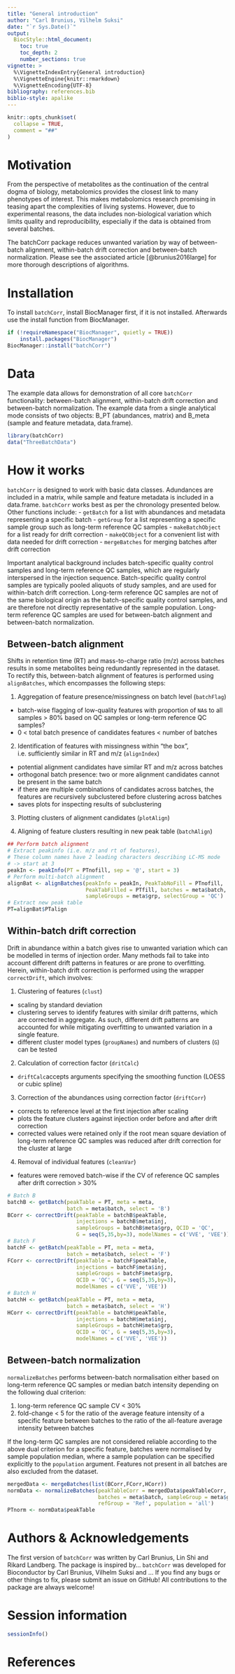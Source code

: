 ```yaml
---
title: "General introduction"
author: "Carl Brunius, Vilhelm Suksi"
date: "`r Sys.Date()`"
output:
  BiocStyle::html_document:
    toc: true
    toc_depth: 2
    number_sections: true
vignette: >
  %\VignetteIndexEntry{General introduction}
  %\VignetteEngine{knitr::rmarkdown}
  %\VignetteEncoding{UTF-8}
bibliography: references.bib
biblio-style: apalike
---
```


```r
knitr::opts_chunk$set(
  collapse = TRUE,
  comment = "##"
)
```

# Motivation

From the perspective of metabolites as the continuation of the central dogma of biology, metabolomics provides the closest link to many phenotypes of interest. This makes metabolomics research promising in teasing apart the complexities of living systems. However, due to experimental reasons, the data includes non-biological variation which limits quality and reproducibility, especially if the data is obtained from several batches. 

The batchCorr package reduces unwanted variation by way of between-batch alignment, within-batch drift correction and between-batch normalization.  Please see the associated article [@brunius2016large] for more thorough descriptions of algorithms.

# Installation

To install ```batchCorr```, install BiocManager first, if it is not installed. Afterwards use the install function from BiocManager.

```r
if (!requireNamespace("BiocManager", quietly = TRUE))
    install.packages("BiocManager")
BiocManager::install("batchCorr")
```

# Data

The example data allows for demonstration of all core ```batchCorr``` functionality: between-batch alignment, within-batch drift correction and between-batch normalization. The example data from a single analytical mode consists of two objects: B_PT (abundances, matrix) and B_meta (sample and feature metadata, data.frame). 

```r
library(batchCorr)
data("ThreeBatchData")
```

# How it works

```batchCorr``` is designed to work with basic data classes. Adundances are included in a matrix, while sample and feature metadata is included in a data.frame. ```batchCorr``` works best as per the chronology presented below. Other functions include:
- ```getBatch``` for a list with abundances and metadata representing a specific batch
- ```getGroup``` for a list representing a specific sample group such as long-term reference QC samples
- ```makeBatchObject``` for a list ready for drift correction
- ```makeQCObject``` for a convenient list with data needed for drift correction
- ```mergeBatches``` for merging batches after drift correction

Important analytical background includes batch-specific quality control samples and long-term reference QC samples, which are regularly interspersed in the injection sequence. Batch-specific quality control samples are typically pooled aliquots of study samples, and are used for within-batch drift correction. Long-term reference QC samples are not of the same biological origin as the batch-specific quality control samples, and are therefore not directly representative of the sample population. Long-term reference QC samples are used for between-batch alignment and between-batch normalization.

## Between-batch alignment

Shifts in retention time (RT) and mass-to-charge ratio (m/z) across batches results in some metabolites being redundantly represented in the dataset. To rectify this, between-batch alignment of features is performed using ```alignBatches```, which encompasses the following steps:

1. Aggregation of feature presence/missingness on batch level (```batchFlag```)
- batch-wise flagging of low-quality features with proportion of ```NA```s to all samples > 80% based on QC samples or long-term reference QC samples?
- 0 < total batch presence of candidates features < number of batches
2. Identification of features with missingness within "the box", i.e. sufficiently similar in RT and m/z (```alignIndex```) 
- potential alignment candidates have similar RT and m/z across batches
- orthogonal batch presence: two or more alignment candidates cannot be present in the same batch
- if there are multiple combinations of candidates across batches, the features are recursively subclustered before clustering across batches
- saves plots for inspecting results of subclustering

3. Plotting clusters of alignment candidates (```plotAlign```)

4. Aligning of feature clusters resulting in new peak table  (```batchAlign```)

```r
## Perform batch alignment
# Extract peakinfo (i.e. m/z and rt of features), 
# These column names have 2 leading characters describing LC-MS mode 
# -> start at 3
peakIn <- peakInfo(PT = PTnofill, sep = '@', start = 3) 
# Perform multi-batch alignment
alignBat <- alignBatches(peakInfo = peakIn, PeakTabNoFill = PTnofill,
                         PeakTabFilled = PTfill, batches = meta$batch, 
                         sampleGroups = meta$grp, selectGroup = 'QC')
# Extract new peak table
PT=alignBat$PTalign
```

## Within-batch drift correction
Drift in abundance within a batch gives rise to unwanted variation which can be modelled in terms of injection order. Many methods fail to take into account different drift patterns in features or are prone to overfitting. Herein, within-batch drift correction is performed using the wrapper ```correctDrift```, which involves:

1. Clustering of features (```clust```)
- scaling by standard deviation
- clustering serves to identify features with similar drift patterns, which are corrected in aggregate. As such, different drift patterns are accounted for while mitigating overfitting to unwanted variation in a single feature. 
- different cluster model types (```groupNames```) and numbers of clusters (```G```) can be tested 

2. Calculation of correction factor (```dritCalc```)
- ```driftCalc```accepts arguments specifying the smoothing function (LOESS or cubic spline)

3. Correction of the abundances using correction factor (```driftCorr```)
- corrects to reference level at the first injection after scaling
- plots the feature clusters against injection order before and after drift correction
- corrected values were retained only if the root mean square deviation of long-term reference QC samples was reduced after drift correction for the cluster at large

4. Removal of individual features (```cleanVar```)
- features were removed batch-wise if the CV of reference QC samples after drift correction > 30%


```r
# Batch B
batchB <- getBatch(peakTable = PT, meta = meta, 
                   batch = meta$batch, select = 'B')
BCorr <- correctDrift(peakTable = batchB$peakTable, 
                      injections = batchB$meta$inj, 
                      sampleGroups = batchB$meta$grp, QCID = 'QC', 
                      G = seq(5,35,by=3), modelNames = c('VVE', 'VEE'))
# Batch F
batchF <- getBatch(peakTable = PT, meta = meta, 
                   batch = meta$batch, select = 'F')
FCorr <- correctDrift(peakTable = batchF$peakTable, 
                      injections = batchF$meta$inj, 
                      sampleGroups = batchF$meta$grp, 
                      QCID = 'QC', G = seq(5,35,by=3), 
                      modelNames = c('VVE', 'VEE'))
# Batch H
batchH <- getBatch(peakTable = PT, meta = meta, 
                   batch = meta$batch, select = 'H')
HCorr <- correctDrift(peakTable = batchH$peakTable, 
                      injections = batchH$meta$inj, 
                      sampleGroups = batchH$meta$grp, 
                      QCID = 'QC', G = seq(5,35,by=3),
                      modelNames = c('VVE', 'VEE'))
```

## Between-batch normalization

```normalizeBatches``` performs between-batch normalisation either based on long-term reference QC samples or median batch intensity depending on the following dual criterion:

1. long-term reference QC sample CV < 30%
2. fold-change < 5 for the ratio of the average feature intensity of a specific feature between batches to the ratio of the all-feature average intensity between batches

If the long-term QC samples are not considered reliable according to the above dual criterion for a specific feature, batches were normalised by sample population median, where a sample population can be specified explicitly to the ```population``` argument. Features not present in all batches are also excluded from the dataset.

```r
mergedData <- mergeBatches(list(BCorr,FCorr,HCorr))
normData <- normalizeBatches(peakTableCorr = mergedData$peakTableCorr, 
                             batches = meta$batch, sampleGroup = meta$grp,
                             refGroup = 'Ref', population = 'all')
PTnorm <- normData$peakTable
```

# Authors & Acknowledgements

The first version of ```batchCorr``` was written by Carl Brunius, Lin Shi and Rikard Landberg. The package is inspired by...
```batchCorr``` was developed for Bioconductor by Carl Brunius, Vilhelm Suksi and ...
If you find any bugs or other things to fix, please submit an issue on GitHub! All contributions to the package are always welcome!

# Session information

```r
sessionInfo()
```

# References